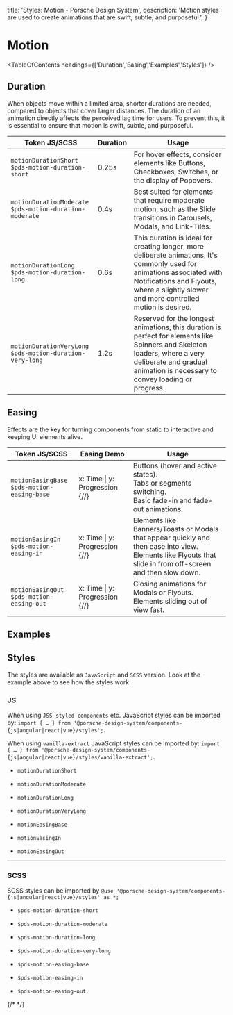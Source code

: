 
  title: 'Styles: Motion - Porsche Design System',
  description: 'Motion styles are used to create animations that are swift, subtle, and purposeful.',
}

# Motion

<TableOfContents headings={['Duration','Easing','Examples','Styles']} />

## Duration

When objects move within a limited area, shorter durations are needed, compared to objects that cover larger distances.
The duration of an animation directly affects the perceived lag time for users. To prevent this, it is essential to
ensure that motion is swift, subtle, and purposeful.

| Token JS/SCSS                                                  | Duration | Usage                                                                                                                                                                                                               |
| -------------------------------------------------------------- | -------- | ------------------------------------------------------------------------------------------------------------------------------------------------------------------------------------------------------------------- |
| `motionDurationShort`<br />`$pds-motion-duration-short`        | 0.25s    | For hover effects, consider elements like Buttons, Checkboxes, Switches, or the display of Popovers.                                                                                                                |
| `motionDurationModerate`<br />`$pds-motion-duration-moderate`  | 0.4s     | Best suited for elements that require moderate motion, such as the Slide transitions in Carousels, Modals, and Link-Tiles.                                                                                          |
| `motionDurationLong`<br />`$pds-motion-duration-long`          | 0.6s     | This duration is ideal for creating longer, more deliberate animations. It's commonly used for animations associated with Notifications and Flyouts, where a slightly slower and more controlled motion is desired. |
| `motionDurationVeryLong`<br />`$pds-motion-duration-very-long` | 1.2s     | Reserved for the longest animations, this duration is perfect for elements like Spinners and Skeleton loaders, where a very deliberate and gradual animation is necessary to convey loading or progress.            |

## Easing

Effects are the key for turning components from static to interactive and keeping UI elements alive.

| Token JS/SCSS                                     | Easing Demo                                                                    | Usage                                                                                                                                                            |
| ------------------------------------------------- | ------------------------------------------------------------------------------ | ---------------------------------------------------------------------------------------------------------------------------------------------------------------- |
| `motionEasingBase`<br />`$pds-motion-easing-base` | x: Time \| y: Progression {/*<ExampleStylesMotionCurve path="easing-base" />*/} | Buttons (hover and active states).<br />Tabs or segments switching.<br />Basic fade-in and fade-out animations.                                                  |
| `motionEasingIn`<br />`$pds-motion-easing-in`     | x: Time \| y: Progression {/*<ExampleStylesMotionCurve path='easing-in'/>*/}    | Elements like Banners/Toasts or Modals that appear quickly and then ease into view.<br />Elements like Flyouts that slide in from off-screen and then slow down. |
| `motionEasingOut`<br />`$pds-motion-easing-out`   | x: Time \| y: Progression {/*<ExampleStylesMotionCurve path='easing-out'/>*/}   | Closing animations for Modals or Flyouts.<br />Elements sliding out of view fast.                                                                                |

## Examples

<ComponentExample codeSample={stylesMotionExample} disableOpenInStackblitz={true} fixedBackgroundColor={themeLightBackgroundBase} />

## Styles

The styles are available as `JavaScript` and `SCSS` version. Look at the example above to see how the styles work.

### JS

When using `JSS`, `styled-components` etc. JavaScript styles can be imported by:
`import { … } from '@porsche-design-system/components-{js|angular|react|vue}/styles';`.

When using `vanilla-extract` JavaScript styles can be imported by:
`import { … } from '@porsche-design-system/components-{js|angular|react|vue}/styles/vanilla-extract';`.

- `motionDurationShort`
- `motionDurationModerate`
- `motionDurationLong`
- `motionDurationVeryLong`

- `motionEasingBase`
- `motionEasingIn`
- `motionEasingOut`

---

### SCSS

SCSS styles can be imported by `@use '@porsche-design-system/components-{js|angular|react|vue}/styles' as *;`

- `$pds-motion-duration-short`
- `$pds-motion-duration-moderate`
- `$pds-motion-duration-long`
- `$pds-motion-duration-very-long`

- `$pds-motion-easing-base`
- `$pds-motion-easing-in`
- `$pds-motion-easing-out`

{/* <script lang="ts">

  @Component({
  components: {
  ExampleStylesMotionCurve,
  ExampleStylesMotion,
},
})
  motionExamples = getStylesMotionCodeSamples();

  public mounted(): void {
  adjustSelectedFramework(this.motionExamples);
}
}
</script> */}
